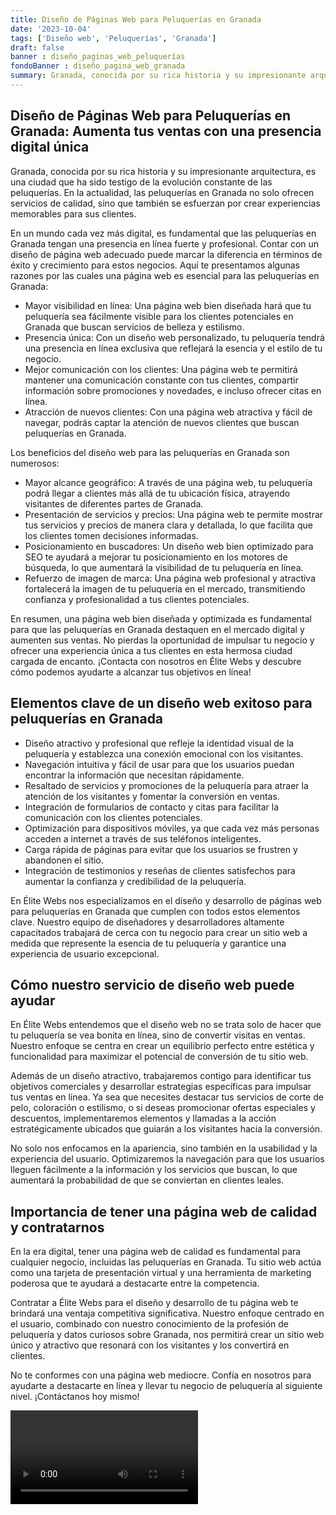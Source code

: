 ```yaml
---
title: Diseño de Páginas Web para Peluquerías en Granada
date: '2023-10-04'
tags: ['Diseño web', 'Peluquerías', 'Granada']
draft: false
banner : diseño_paginas_web_peluquerías
fondoBanner : diseño_pagina_web_granada
summary: Granada, conocida por su rica historia y su impresionante arquitectura, es una ciudad que ha sido testigo de la evolución constante de las peluquerías. En la actualidad, las peluquerías en Granada no solo ofrecen servicios de calidad, sino que también se esfuerzan por crear experiencias memorables para sus clientes.
---
```


## Diseño de Páginas Web para Peluquerías en Granada: Aumenta tus ventas con una presencia digital única

Granada, conocida por su rica historia y su impresionante arquitectura, es una ciudad que ha sido testigo de la evolución constante de las peluquerías. En la actualidad, las peluquerías en Granada no solo ofrecen servicios de calidad, sino que también se esfuerzan por crear experiencias memorables para sus clientes.

En un mundo cada vez más digital, es fundamental que las peluquerías en Granada tengan una presencia en línea fuerte y profesional. Contar con un diseño de página web adecuado puede marcar la diferencia en términos de éxito y crecimiento para estos negocios. Aquí te presentamos algunas razones por las cuales una página web es esencial para las peluquerías en Granada:

- Mayor visibilidad en línea: Una página web bien diseñada hará que tu peluquería sea fácilmente visible para los clientes potenciales en Granada que buscan servicios de belleza y estilismo.
- Presencia única: Con un diseño web personalizado, tu peluquería tendrá una presencia en línea exclusiva que reflejará la esencia y el estilo de tu negocio.
- Mejor comunicación con los clientes: Una página web te permitirá mantener una comunicación constante con tus clientes, compartir información sobre promociones y novedades, e incluso ofrecer citas en línea.
- Atracción de nuevos clientes: Con una página web atractiva y fácil de navegar, podrás captar la atención de nuevos clientes que buscan peluquerías en Granada.

Los beneficios del diseño web para las peluquerías en Granada son numerosos:

- Mayor alcance geográfico: A través de una página web, tu peluquería podrá llegar a clientes más allá de tu ubicación física, atrayendo visitantes de diferentes partes de Granada.
- Presentación de servicios y precios: Una página web te permite mostrar tus servicios y precios de manera clara y detallada, lo que facilita que los clientes tomen decisiones informadas.
- Posicionamiento en buscadores: Un diseño web bien optimizado para SEO te ayudará a mejorar tu posicionamiento en los motores de búsqueda, lo que aumentará la visibilidad de tu peluquería en línea.
- Refuerzo de imagen de marca: Una página web profesional y atractiva fortalecerá la imagen de tu peluquería en el mercado, transmitiendo confianza y profesionalidad a tus clientes potenciales.

En resumen, una página web bien diseñada y optimizada es fundamental para que las peluquerías en Granada destaquen en el mercado digital y aumenten sus ventas. No pierdas la oportunidad de impulsar tu negocio y ofrecer una experiencia única a tus clientes en esta hermosa ciudad cargada de encanto. ¡Contacta con nosotros en Élite Webs y descubre cómo podemos ayudarte a alcanzar tus objetivos en línea!

<GifSeo />

<Cta />

## Elementos clave de un diseño web exitoso para peluquerías en Granada

- Diseño atractivo y profesional que refleje la identidad visual de la peluquería y establezca una conexión emocional con los visitantes.
- Navegación intuitiva y fácil de usar para que los usuarios puedan encontrar la información que necesitan rápidamente.
- Resaltado de servicios y promociones de la peluquería para atraer la atención de los visitantes y fomentar la conversión en ventas.
- Integración de formularios de contacto y citas para facilitar la comunicación con los clientes potenciales.
- Optimización para dispositivos móviles, ya que cada vez más personas acceden a internet a través de sus teléfonos inteligentes.
- Carga rápida de páginas para evitar que los usuarios se frustren y abandonen el sitio.
- Integración de testimonios y reseñas de clientes satisfechos para aumentar la confianza y credibilidad de la peluquería.

En Élite Webs nos especializamos en el diseño y desarrollo de páginas web para peluquerías en Granada que cumplen con todos estos elementos clave. Nuestro equipo de diseñadores y desarrolladores altamente capacitados trabajará de cerca con tu negocio para crear un sitio web a medida que represente la esencia de tu peluquería y garantice una experiencia de usuario excepcional.

## Cómo nuestro servicio de diseño web puede ayudar

En Élite Webs entendemos que el diseño web no se trata solo de hacer que tu peluquería se vea bonita en línea, sino de convertir visitas en ventas. Nuestro enfoque se centra en crear un equilibrio perfecto entre estética y funcionalidad para maximizar el potencial de conversión de tu sitio web.

Además de un diseño atractivo, trabajaremos contigo para identificar tus objetivos comerciales y desarrollar estrategias específicas para impulsar tus ventas en línea. Ya sea que necesites destacar tus servicios de corte de pelo, coloración o estilismo, o si deseas promocionar ofertas especiales y descuentos, implementaremos elementos y llamadas a la acción estratégicamente ubicados que guiarán a los visitantes hacia la conversión.

No solo nos enfocamos en la apariencia, sino también en la usabilidad y la experiencia del usuario. Optimizaremos la navegación para que los usuarios lleguen fácilmente a la información y los servicios que buscan, lo que aumentará la probabilidad de que se conviertan en clientes leales.

## Importancia de tener una página web de calidad y contratarnos

En la era digital, tener una página web de calidad es fundamental para cualquier negocio, incluidas las peluquerías en Granada. Tu sitio web actúa como una tarjeta de presentación virtual y una herramienta de marketing poderosa que te ayudará a destacarte entre la competencia.

Contratar a Élite Webs para el diseño y desarrollo de tu página web te brindará una ventaja competitiva significativa. Nuestro enfoque centrado en el usuario, combinado con nuestro conocimiento de la profesión de peluquería y datos curiosos sobre Granada, nos permitirá crear un sitio web único y atractivo que resonará con los visitantes y los convertirá en clientes.

No te conformes con una página web mediocre. Confía en nosotros para ayudarte a destacarte en línea y llevar tu negocio de peluquería al siguiente nivel. ¡Contáctanos hoy mismo!

<Video />

<CtaBot job='Peluquerías' city='Granada'/>

<Gmaps query='Granada+españa+maps' />